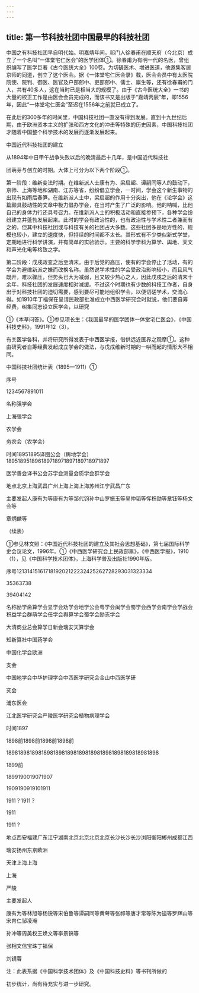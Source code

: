 ```yaml
---
---
---
```

title: 第一节科技社团中国最早的科技社团
---



中国之有科技社团早自明代始。明嘉靖年间，祁门人徐春甫在顺天府（今北京）成立了一个名叫“一体堂宅仁医会”的医学团体①。徐春甫为有明一代的名医，曾组织编写了医学巨著《古今医统大全》100卷。为切磋医术、增进医道，他邀集客居京师的同道，创立了这个医会。据《一体堂宅仁医会录》载，医会会员中有太医院院使、院判、御医、医官及户部郎中、吏部郎中、儒士、廪生等，还有徐春甫的门人，共有40多人，这在当时已是相当大的规模了。由于《古今医统大全》一书的大量的校正工作是由医会会员完成的，而该书又是出版于“嘉靖丙辰”年，即1556年，因此“一体堂宅仁医会”至迟在1556年之前就已成立了。

在此后的300多年的时间里，中国科技社团一直没有得到发展。直到十九世纪后期，由于欧洲资本主义的扩张和西方文化的冲击等特殊的历史因素，中国科技社团才随着中国整个科学技术的发展而逐渐发展起来。

中国近代科技社团的建立

从1894年中日甲午战争失败以后的晚清最后十几年，是中国近代科技社

团萌芽与创立的时期。大体上可分为以下两个阶段①。

第一阶段：维新变法时期。在维新派人士康有为、梁启超、谭嗣同等人的鼓动下，京师、上海等地和湖南、江苏等省，纷纷倡立学会，一时间，学会这个新生事物的出现有如雨后春笋。在维新派人士中，梁启超的作用十分突出，他在《论学会》这篇颇具鼓动性的文章中极力倡办学会，在当时产生了广泛的影响。他的呐喊，比他自己的身体力行还具号召力。在维新派人士的积极活动和直接参预下，各种学会纷纷建立并蓬勃发展起来。此时的学会有政治性的，也有政治性与学术性二者兼而有之的，但其中科技社团或与科技有关的社团占大多数。这些社团多是地方性的，规模也较小，建立的速度快，但持续的时间都不太长。其形式有不少类似新式学堂，定期地进行科学讲演，并有简单的实验验示。主要的科学学科为算学、舆地、天文和声光化电等格致之学。

第二阶段：戊戌政变之后至清末。由于后党的高压，使有的学会停止了活动，有的学会为避维新派之嫌而改换名称。虽然说学术性的学会受政治影响较小，而且风气既开，难以骤压，但势头已大为减弱，且又较少热心之人，因此戊戌之后的清末十余年，科技社团的发展速度相对减缓。不过这个时期也有少数的科技工作者，自身出于对科技社团的迫切需要，感到要尽可能地组织学会，以便切磋学术，交流心得。如1910年丁福保在呈请民政部批准成立中西医学研究会时就说，他们要自筹经费，纠集同志设立医学会，以研究

①《本草问答》。①参见项长生：《我国最早的医学团体一体堂宅仁医会》，《中国科技史料》，1991年12（3）。

有关医学各科，并将研究所得发表于中西医学报，借供远近医界之观摩①。这种由研究者自筹经费发起成立学会的做法，与戊戌维新时期的一哄而起的情形大不相同。

中国科技社团统计表（1895—1911）①

序号

1234567891011

名称强学会

上海强学会

农学会

务农会（农学会）

时间18951895译图公会（舆地学会）189518951896189718971897189718971897

医学善会译书公会苏学会测量会质学会群学会

地点北京上海武昌广州上海上海上海苏州江宁武昌广东

主要发起人康有为等康有为等邹代钧孙中山罗振玉等吴仲韬等恽积勋等章钰等杨文会等

章炳麟等

（续表）

①参见林文照：《中国近代科技社团的建立及其社会思想基础》，第七届国际科学史会议论文，1996年。①《中西医学研究会上民政部禀》，《中西医学报》，1910（1），见《中国科学技术团体》，上海科学普及出版社1990年版。

序号1213141516171819202122232425262728293031323334

35363738

39404142

名称励学斋算学会显学会劝学会地学公会粤学会闽学会蜀学会西学会南学会学战会积益学会群萌学会任学会舆算学会蜀学会励志学会

大清商业总会算学日新会瑞安天算学会

知新算社中国药学会

中国化学会欧洲

支会

中国地学会中华护理学会中西医学研究会金山中西医学研

究会

浦东医会

江北医学研究会严陵医学研究会植物病理学会

时间1897

1898前1898前1898前1898前

1898189818981898189818981898189818981898189818981898

1899前

1899190019071907

1909190919101911

1911？1911？

1911

1911？

地点西安福建广东江宁湖南北京北京北京北京长沙长沙长沙浏阳衡阳郴州成都江西

瑞安扬州东京欧洲

天津上海上海

上海

严陵

主要发起人

康有为等林旭等杨锐等宋伯鲁等谭嗣同等黄萼等张祁等唐才常等陈为镒等罗辉山等宋育仁邹凌瀚

孙冲等周美权王焕文等李景镐等

张相文信宝珠丁福保

刘镜蓉

注：此表系据《中国科学技术团体》及《中国科技史料》等书刊所做的

初步统计，尚有待充实与进一步研究。